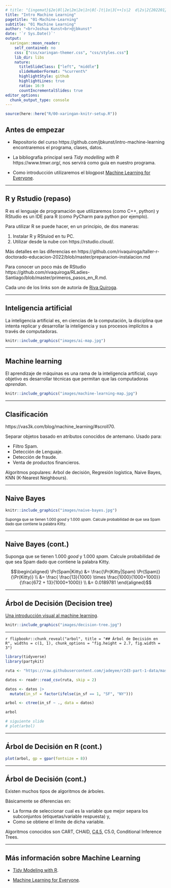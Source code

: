 ```yaml
---
# title: "{ingemat}§2e|0l|2e|2m|2e|1n|0[-]t|1o|3[++]s|2  d|2s|2{202201}[26°c[10°c]"
title: "Intro Machine Learning"
pagetitle: "01-Machine-Learning"
subtitle: "01 Machine Learning"
author: "<br>Joshua Kunst<br>@jbkunst"
date: '`r Sys.Date()`'
output:
  xaringan::moon_reader:
    self_contained: no
    css: ["css/xaringan-themer.css", "css/styles.css"]
    lib_dir: libs    
    nature:
      titleSlideClass: ["left", "middle"]
      slideNumberFormat: "%current%"
      highlightStyle: github
      highlightLines: true
      ratio: 16:9
      countIncrementalSlides: true
editor_options: 
  chunk_output_type: console
---
```



```r
source(here::here("R/00-xaringan-knitr-setup.R"))
```

## Antes de empezar

- Repositorio del curso https://github.com/jbkunst/intro-machine-learning 
encontraremos el programa, clases, datos.

- La bibliografía principal será _Tidy modelling with R_ https://www.tmwr.org/, 
nos servirá como guía en nuestro programa.

- Como introducción utilizaremos el blogpost [Machine Learning for Everyone](https://vas3k.com/blog/machine_learning/).

---

## R y Rstudio (repaso)

R es el lenguaje de programación que utilizaremos (como C++, python) y RStudio es un IDE para
R (como PyCharm para python por ejemplo).

Para utilizar R se puede hacer, en un principio, de dos maneras:

1. Instalar R y RStuiod en tu PC.
2. Utilizar desde la nube con https://rstudio.cloud/.

Más detalles en las diferencias en https://github.com/rivaquiroga/taller-r-doctorado-educacion-2022/blob/master/preparacion-instalacion.md

Para conocer un poco más de RStudio https://github.com/rivaquiroga/RLadies-Santiago/blob/master/primeros_pasos_en_R.md.

Cada uno de los links son de autoría de [Riva Quiroga](https://rivaquiroga.cl/).

---

## Inteligencia artificial

La inteligencia artificial es, en ciencias de la computación, la disciplina que intenta replicar y desarrollar la inteligencia y sus procesos implícitos a través de computadoras.

```r
knitr::include_graphics("images/ai-map.jpg")
```

---

## Machine learning

El aprendizaje de máquinas es una rama de la inteligencia artificial, cuyo objetivo es desarrollar técnicas que permitan que las computadoras _aprendan_.

```r
knitr::include_graphics("images/machine-learning-map.jpg")
```

---

## Clasificación

https://vas3k.com/blog/machine_learning/#scroll70.

Separar objetos basado en atributos conocidos de antemano. Usado para:

* Filtro Spam.
* Detección de Lenguaje.
* Detección de fraude.
* Venta de productos financieros.

Algoritmos populares: Arbol de decisión, Regresión logística, 
Naive Bayes, KNN (K-Nearest Neighbours).


---

## Naive Bayes

```r
knitr::include_graphics("images/naive-bayes.jpg")
```

<small>Suponga que se tienen 1.000 _good_ y 1.000 _spam_. Calcule probabilidad
de que sea Spam dado que contiene la palabra Kitty.</small>


---

## Naive Bayes (cont.)

Suponga que se tienen 1.000 _good_ y 1.000 _spam_. Calcule probabilidad
de que sea Spam dado que contiene la palabra Kitty.

$$\begin{aligned} 
 \Pr(Spam|Kitty) &= \frac{\Pr(Kitty|Spam) \Pr(Spam)}{\Pr(Kitty)} \\ 
                 &= \frac{ \frac{13}{1000} \times \frac{1000}{1000+1000}}{\frac{672 + 13}{1000+1000}}   \\
                 &= 0.0189781
\end{aligned}$$


---

## Árbol de Decisión (Decision tree)

[Una introducción visual al machine learning](http://www.r2d3.us/visual-intro-to-machine-learning-part-1/).

```r
knitr::include_graphics("images/decision-tree.jpg")
```


---

`r flipbookr::chunk_reveal("arbol", title = "## Árbol de Decisión en R", widths = c(1, 1), chunk_options = "fig.height = 2.7, fig.width = 3")`

```r
library(tidyverse) 
library(partykit) 

ruta <- "https://raw.githubusercontent.com/jadeyee/r2d3-part-1-data/master/part_1_data.csv"

datos <- readr::read_csv(ruta, skip = 2)

datos <- datos |> 
  mutate(in_sf = factor(ifelse(in_sf == 1, "SF", "NY")))

arbol <- ctree(in_sf ~ ., data = datos)

arbol

# siguiente slide
# plot(arbol) 
```

---

## Árbol de Decisión en R (cont.)

```r
plot(arbol, gp = gpar(fontsize = 8))
```

---

## Árbol de Decisión (cont.)

Existen muchos tipos de algoritmos de árboles.

Básicamente se diferencias en:

* La forma de seleccionar cual es la variable
que mejor separa los subconjuntos (etiquetas/variable respuesta) y,
* Como se obtiene el límite de dicha variable.


Algoritmos conocidos son CART, CHAID, [C4.5](https://en.wikipedia.org/wiki/C4.5_algorithm),
C5.0, Conditional Inference Trees.


---

## Más información sobre Machine Learning

- [Tidy Modeling with R](https://www.tmwr.org/).

- [Machine Learning for Everyone](https://vas3k.com/blog/machine_learning/).


